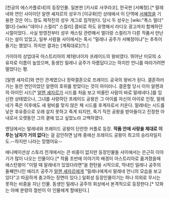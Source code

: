 [천공의 에스카플로네]의 등장인물. 일본판 [키시로 사쿠라코], 한국판 [서혜정].[* 말레네와 연인 사이이던 알렌 셰자르의 성우가 [이규화]인 상태에서 이 단역에 [[서혜정]]을 기용한 것은 어느 정도 제작진의 성우 개그로 짐작된다. 당시 두 성우는 [wiki:"폭스 멀더" 멀더]-[wiki:"데이나 스컬리" 스컬리] 콤비로 하도 유명해서 라디오 광고까지 함께하던 시절이었다.. 사실 방영전부터 성우 캐스팅 관련해서 멀더랑 스컬리가 다른 작품서 만난다는 설이 있었고, 일부 사람들 사이에서는 혹시 "밀레나 공주가 서혜정이냐"는 추측이 돌기는 했었다. 하지만 결과는 [계획대로](?).] 

가이아의 상업대국 아스트리아의 제1왕녀이자 프레이드의 왕비였다. 뛰어난 미모의 소유자로 이름이 높았으며, 동생인 밀레나 공주가 아름답다고는 하지만 언니를 따라가려면 멀었다는 평. 

[알렌 셰자르]와 연인 관계였으나 정략결혼으로 프레이드 공국의 왕비가 된다. 결혼하러 가는 동안 연인이었던 알렌의 호위를 받았다는 것이 아이러니. 결혼할 당시 이미 알렌과의 아이인 시드[* [[알렌 셰자르]]가 시드를 처음 보고 떠올린 사람이 바로 말레네다.]를 임신한 상태였으나, 그녀를 사랑하던 프레이드 공왕은 그 아이를 자신의 아이로 인정, 말레네가 죽은 이후에도 새 왕비를 맞지 않은 채 시드를 후계자로서 키운다. 말레네는 시드를 낳은 후유증으로 오래 살지 못하고 죽게 되지만, 죽기 직전 공왕을 받아들이고 진정한 아내로서 오랫동안 그의 곁에 있고 싶었노라 고백하였다.

엔딩에서는 말레네와 프레이드 공왕이 단란한 커플로 등장. '''작품 안에 사랑을 제대로 이루는 남자가 거의 없다'''는 걸 감안하면 남캐 중에선 프레이드 공왕이 최고의 승리자일지도.--하지만 나라는 망했어요--

애니메이션상 스토리 전개에서는 큰 비중이 없지만 등장인물들 사이에서는 은근히 이야기가 많이 나오는 인물이다.[* 작품 초반에 이야기의 배경이 아스트리아로 옮겨졌을때 애스턴왕이 "이럴 때 말레네가 있었더라면"을 한탄을 시작으로, 막내인 밀레나 공주의 둘째언니인 에리즈 공주가 [[알렌 셰자르]]에게 "밀레나에게서 말레네 언니의 모습을 보고있다"고 따끔하게 충고하는 장면이 있다.] 일회성 등장인물이기는 하나 의외로 무시는 못하는 비중을 지닌 인물. 동생인 밀레나 공주의 회상에서 본격적으로 등장한다.[* 12화는 아예 분량의 절반이 이 인물에게 할애된다.] 
